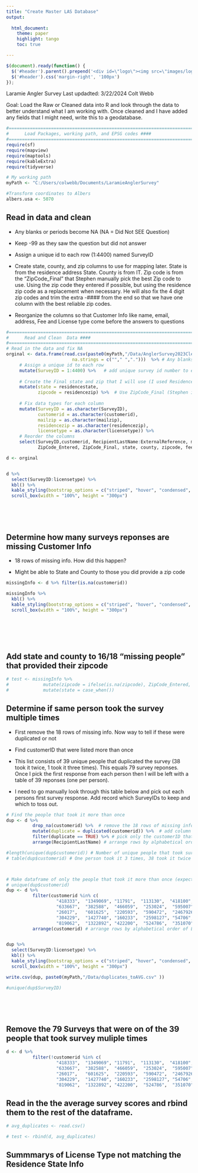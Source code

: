 ```yaml
---
title: "Create Master LAS Database"
output:
  
  html_document:
    theme: paper
    highlight: tango
    toc: true

---
```


```js
$(document).ready(function() {
  $('#header').parent().prepend('<div id=\"logo\"><img src=\"images/logo.jpg\" style=\"position:absolute; top:0; right:0; padding:0px; height:160px\"></div>');
  $('#header').css('margin-right', '100px')
});
```

```{=html}
<style type="text/css">
div.main-container {
  max-width: 1800px;
  margin-left: auto;
  margin-right: auto;
}
</style>
```

Laramie Angler Survey
Last updadted: 3/22/2024
Colt Webb

Goal: Load the Raw or Cleaned data into R and look through the data to better understand what I am working with. Once cleaned and I have added any fields that I might need, write this to a geodatabase. 



```r
#==============================================================================#
#      Load Packages, working path, and EPSG codes ####
#==============================================================================#
require(sf)
require(mapview)
require(maptools)
require(kableExtra)
require(tidyverse)

# My working path
myPath <- "C:/Users/colwebb/Documents/LaramieAnglerSurvey"

#Transform coordinates to Albers 
albers.usa <- 5070
```



## Read in data and clean

-  Any blanks or periods become NA (NA = Did Not SEE Question)

-  Keep -99 as they saw the question but did not answer

-  Assign a unique id to each row (1:4400) named SurveyID

-  Create state, county, and zip columns to use for mapping later. State is from the residence address State. County is from IT. Zip code is from the "ZipCode_Final" that Stephen manually pick the best Zip code to use. Using the zip code they entered if possible, but using the residence zip code as a replacement when necessary. He will also fix the 4 digit zip codes and trim the extra -#### from the end so that we have one column with the best reliable zip codes. 

-  Reorganize the columns so that Customer Info like name, email, address, Fee and License type come before the answers to questions

```r
#==============================================================================#
#      Read and Clean  Data ####
#==============================================================================#
# Read in the data and fix NA
orginal <- data.frame(read.csv(paste0(myPath,"/Data/AnglerSurvey2023CleanedFile.csv"),                
                         na.strings = c(""," ",".")))  %>% # Any blanks or periods become NA (NA = Did Not SEE Question)
     # Assign a unique id to each row
     mutate(SurveyID = 1:4400) %>%   # add unique survey id number to each row 
  
     # Create the Final state and zip that I will use (I used Residence...not mail)
     mutate(state = residencestate,
            zipcode = residencezip) %>%  # Use ZipCode_Final (Stephen is going to manually pick the best Zip code to use)
  
     # Fix data types for each column
     mutate(SurveyID = as.character(SurveyID),
            customerid = as.character(customerid),
            mailzip = as.character(mailzip),
            residencezip = as.character(residencezip),
            licensetype = as.character(licensetype)) %>% 
     # Reorder the columns
     select(SurveyID,customerid, RecipientLastName:ExternalReference, mailcity:residencezip, 
            ZipCode_Entered, ZipCode_Final, state, county, zipcode, feetype, licensetype, Section1Q1:GenFacilities2)

d <- orginal


d %>% 
  select(SurveyID:licensetype) %>% 
  kbl() %>%
  kable_styling(bootstrap_options = c("striped", "hover", "condensed", "responsive")) %>% 
  scroll_box(width = "100%", height = "300px")
```

<br>

<br>

## Determine how many surveys reponses are missing Customer Info

- 18 rows of missing info. How did this happen? 

- Might be able to State and County to those you did provide a zip code

```r
missingInfo <- d %>% filter(is.na(customerid))

missingInfo %>% 
  kbl() %>%
  kable_styling(bootstrap_options = c("striped", "hover", "condensed", "responsive")) %>% 
  scroll_box(width = "100%", height = "300px")



```

<br>

<br>

## Add state and county to 16/18 "missing people" that provided their zipcode

```r
# test <- missingInfo %>% 
#             mutate(zipcode = ifelse(is.na(zipcode), ZipCode_Entered, zipcode)) %>% 
#             mutate(state = case_when())
```


## Determine if same person took the survey multiple times

- First remove the 18 rows of missing info. Now way to tell if these were duplicated or not

- Find customerID that were listed more than once

- This list consists of 39 unique people that duplicated the survey (38 took it twice, 1 took it three times). This equals 79 survey reponses. Once I pick the first response from each person then I will be left with a table of 39 reponses (one per person). 

- I need to go manually look through this table below and pick out each persons first survey response. Add record which SurveyIDs to keep and which to toss out. 

```r
# Find the people that took it more than once
dup <- d %>%  
          drop_na(customerid) %>%  # remove the 18 rows of missing info
          mutate(duplicate = duplicated(customerid)) %>%  # add column of TRUE or FALSE whether customerID is a duplicated 
          filter(duplicate == TRUE) %>% # pick only the customerID that were indicated being duplicated
          arrange(RecipientLastName) # arrange rows by alphabetical order of Last Name

#length(unique(dup$customerid)) # Number of unique people that took survey 
# table(dup$customerid) # One person took it 3 times, 38 took it twice



# Make dataframe of only the people that took it more than once (expect 79 rows)
# unique(dup$customerid)
dup <- d %>% 
          filter(customerid %in% c(
                   "418333",  "1349069", "11791",  "113130",  "418100",  "981794", "1678981", "1719911",
                   "633667",  "382588",  "466059",  "253024",  "595007",  "932627",  "823563",  "1080687",
                   "26017",   "601625",  "220593",  "590472",  "2467926", "1813362", "629384",  "13456",  
                   "304229",  "1427740", "160233",  "2598127", "54706",   "601067",  "853886",  "229220", 
                   "819062",  "1322892", "422200",  "524786",  "351070",  "1399009", "2616485")) %>% 
          arrange(customerid) # arrange rows by alphabetical order of Last Name


dup %>% 
  select(SurveyID:licensetype) %>% 
  kbl() %>%
  kable_styling(bootstrap_options = c("striped", "hover", "condensed", "responsive")) %>% 
  scroll_box(width = "100%", height = "300px")

write.csv(dup, paste0(myPath,"/Data/duplicates_toAVG.csv" ))

#unique(dup$SurveyID)
```

<br> 

<br>

## Remove the 79 Surveys that were on of the 39 people that took survey muliple times

```r
d <- d %>% 
          filter(!customerid %in% c(
                   "418333",  "1349069", "11791",  "113130",  "418100",  "981794", "1678981", "1719911",
                   "633667",  "382588",  "466059",  "253024",  "595007",  "932627",  "823563",  "1080687",
                   "26017",   "601625",  "220593",  "590472",  "2467926", "1813362", "629384",  "13456",  
                   "304229",  "1427740", "160233",  "2598127", "54706",   "601067",  "853886",  "229220", 
                   "819062",  "1322892", "422200",  "524786",  "351070",  "1399009", "2616485"))
```



## Read in the the average survey scores and rbind them to the rest of the dataframe.

```r

# avg_duplicates <- read.csv()

# test <- rbind(d, avg_duplicates)
```



## Summmarys of License Type not matching the Residence State Info













